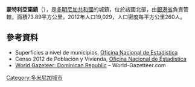 {{Coord|19|43|48|N|70|36|0|W|display=title}}

'''蒙特利亞諾鎮'''（{{lang-es|Villa Montellano}}），是[[多明尼加共和國|多明尼加共和國]]的城鎮，位於該國北部，由[[銀港省|銀港省]]負責管轄，面積73.89平方公里，2012年人口19,029，人口密度每平方公里260人。

==參考資料==
*Superficies a nivel de municipios, [https://web.archive.org/web/20090417021712/http://one.gob.do/index.php?option=com_content&task=view&id=63&Itemid=283 Oficina Nacional de Estadistica]
*Censo 2012 de Población y Vivienda, [http://one.gob.do/ Oficina Nacional de Estadistica]
*[https://archive.is/20121204181725/http://world-gazetteer.com/wg.php?x=&men=gcis&lng=en&des=wg&geo=-65&srt=npan&col=abcdefghinoq&msz=1500&pt=c&va=x World Gazeteer: Dominican Republic] – World-Gazetteer.com

{{DominicanRepublic-geo-stub}}
[[Category:多米尼加城市|Category:多米尼加城市]]